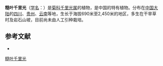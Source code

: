 {{Speciesbox
| name = 糙叶千里光
| status = 
| status_system = 
| image =
| genus = Senecio
| species = asperifolius
| authority = Franch.
}}

'''糙叶千里光'''（[[学名|学名]]：{{lang|la|''Senecio asperifolius''}}）是[[菊科|菊科]][[千里光属|千里光属]]的植物，是中国的特有植物。分布在[[中国大陆|中国大陆]]的[[四川|四川]]、[[贵州|贵州]]、[[云南|云南]]等地，生长于海拔690米至2,450米的地区，多生在干旱草时及岩石山坡，目前尚未由人工引种栽培。

== 参考文献 ==
<div class="references-small">
* {{cite web| url =http://www.bioinfo.cn/db05/KmzwSpecies.php?action=view&id=5391| title =糙叶千里光| work =《中国高等植物数据库全库》| publisher =中国科学院微生物研究所| author =昆明植物研究所| accessdate =2009-02-25| deadurl =yes| archiveurl =https://web.archive.org/web/20160305052139/http://www.bioinfo.cn/db05/KmzwSpecies.php?action=view&id=5391| archivedate =2016-03-05}}
</div>
{{Taxonbar|from=Q15231805}}

[[Category:千里光属|糙叶千里光]]


{{植物小作品}}